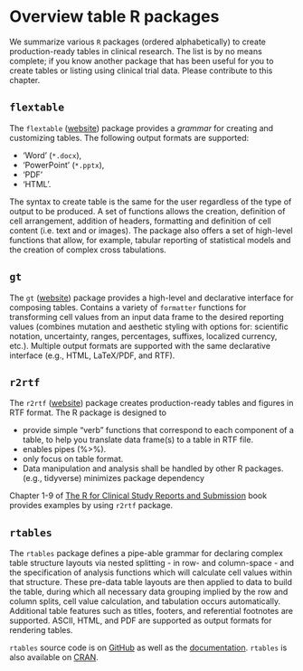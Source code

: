 # Overview table R packages {#tablepkgs}

We summarize various `R` packages (ordered alphabetically) to 
create production-ready tables in clinical research. 
The list is by no means complete; if you know another package that has been useful for you to
create tables or listing using clinical trial data. 
Please contribute to this chapter.

## `flextable`

The `flextable` ([website](https://ardata-fr.github.io/flextable-book/))
package provides a *grammar* for creating and customizing tables. 
The following output formats are supported: 

  - 'Word' (`*.docx`), 
  - 'PowerPoint' (`*.pptx`), 
  - 'PDF'
  - 'HTML'. 
  
The syntax to create table is the same 
for the user regardless of the type of output to be produced. 
A set of functions allows the creation, definition of cell
arrangement, addition of headers, formatting and definition of cell content
(i.e. text and or images). 
The package also offers a set of high-level functions
that allow, for example, tabular reporting of statistical models and the
creation of complex cross tabulations.

## `gt`

The `gt` ([website](https://gt.rstudio.com/)) package provides
a high-level and declarative interface for composing tables. 
Contains a variety of `formatter` functions for transforming cell values
from an input data frame to the desired reporting values (combines mutation and
aesthetic styling with options for: scientific notation, uncertainty, ranges,
percentages, suffixes, localized currency, etc.). Multiple output formats are
supported with the same declarative interface (e.g., HTML, LaTeX/PDF, and RTF).

## `r2rtf`

The `r2rtf` ([website](https://merck.github.io/r2rtf/)) package 
creates production-ready tables and figures in RTF format. 
The R package is designed to

- provide simple “verb” functions that correspond to each component of a table, to help you translate data frame(s) to a table in RTF file.
- enables pipes (%>%).
- only focus on table format.
- Data manipulation and analysis 
shall be handled by other R packages. (e.g., tidyverse)
minimizes package dependency

Chapter 1-9 of [The R for Clinical Study Reports and Submission](https://r4csr.org/) book 
provides examples by using `r2rtf` package. 

## `rtables`

The `rtables` package defines a pipe-able grammar for declaring complex table
structure layouts via nested splitting - in row- and column-space - and the
specification of analysis functions which will calculate cell values within that
structure. These pre-data table layouts are then applied to data to build the
table, during which all necessary data grouping implied by the row and column
splits, cell value calculation, and tabulation occurs automatically. Additional
table features such as titles, footers, and referential footnotes are supported.
ASCII, HTML, and PDF are supported as output formats for rendering tables.

`rtables` source code is on [GitHub](https://github.com/roche/rtables) as well
as the [documentation](https://roche.github.io/rtables/). `rtables` is also available
on [CRAN](https://CRAN.R-project.org/package=rtables).
